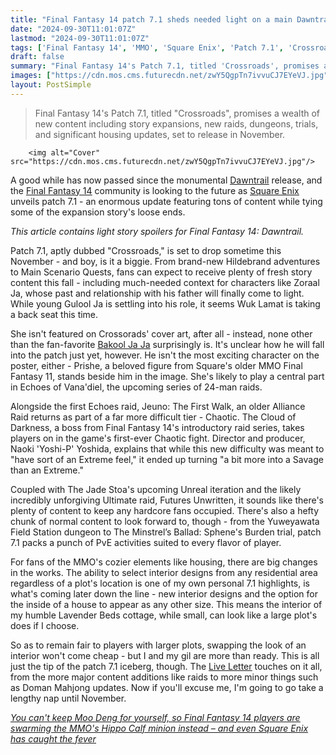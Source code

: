 ```yaml
---
title: "Final Fantasy 14 patch 7.1 sheds needed light on a main Dawntrail character, turns a 24-man raid into a Savage, and introduces a beloved character from the FF series' first MMO"
date: "2024-09-30T11:01:07Z"
lastmod: "2024-09-30T11:01:07Z"
tags: ['Final Fantasy 14', 'MMO', 'Square Enix', 'Patch 7.1', 'Crossroads', 'Hildebrand', 'Main Scenario Quests', "Echoes of Vana'diel", 'Raids', 'Jeuno: The First Walk', 'Chaotic', 'Cloud of Darkness', 'Unreal', 'Futures Unwritten', 'Dungeon', 'Trial', 'Housing', 'Live Letter']
draft: false
summary: "Final Fantasy 14's Patch 7.1, titled 'Crossroads', promises a wealth of new content including story expansions, new raids, dungeons, trials, and significant housing updates, set to release in November."
images: ["https://cdn.mos.cms.futurecdn.net/zwY5QgpTn7ivvuCJ7EYeVJ.jpg"]
layout: PostSimple
---
```

> Final Fantasy 14's Patch 7.1, titled "Crossroads", promises a wealth of new content including story expansions, new raids, dungeons, trials, and significant housing updates, set to release in November.


        <img alt="Cover" src="https://cdn.mos.cms.futurecdn.net/zwY5QgpTn7ivvuCJ7EYeVJ.jpg"/>
        
A good while has now passed since the monumental [<u>Dawntrail</u>](https://www.gamesradar.com/games/mmo/final-fantasy-14-dawntrail-review-a-slow-insubstantial-start-with-promising-gameplay/) release, and the [<u>Final Fantasy 14</u>](https://www.gamesradar.com/final-fantasy-xiv/) community is looking to the future as [<u>Square Enix</u>](https://www.gamesradar.com/tag/square_enix/) unveils patch 7.1 - an enormous update featuring tons of content while tying some of the expansion story's loose ends.

*This article contains light story spoilers for Final Fantasy 14: Dawntrail.*

Patch 7.1, aptly dubbed "Crossroads," is set to drop sometime this November - and boy, is it a biggie. From brand-new Hildebrand adventures to Main Scenario Quests, fans can expect to receive plenty of fresh story content this fall - including much-needed context for characters like Zoraal Ja, whose past and relationship with his father will finally come to light. While young Gulool Ja is settling into his role, it seems Wuk Lamat is taking a back seat this time.

She isn't featured on Crossorads' cover art, after all - instead, none other than the fan-favorite [<u>Bakool Ja Ja</u>](https://www.gamesradar.com/games/final-fantasy/love-for-final-fantasy-14-dawntrails-new-freak-bakool-ja-ja-gets-so-intense-that-square-enix-asks-the-mmos-community-whats-going-on/) surprisingly is. It's unclear how he will fall into the patch just yet, however. He isn't the most exciting character on the poster, either - Prishe, a beloved figure from Square's older MMO Final Fantasy 11, stands beside him in the image. She's likely to play a central part in Echoes of Vana'diel, the upcoming series of 24-man raids.

Alongside the first Echoes raid, Jeuno: The First Walk, an older Alliance Raid returns as part of a far more difficult tier - Chaotic. The Cloud of Darkness, a boss from Final Fantasy 14's introductory raid series, takes players on in the game's first-ever Chaotic fight. Director and producer, Naoki 'Yoshi-P' Yoshida, explains that while this new difficulty was meant to "have sort of an Extreme feel," it ended up turning "a bit more into a Savage than an Extreme."

Coupled with The Jade Stoa's upcoming Unreal iteration and the likely incredibly unforgiving Ultimate raid, Futures Unwritten, it sounds like there's plenty of content to keep any hardcore fans occupied. There's also a hefty chunk of normal content to look forward to, though - from the Yuweyawata Field Station dungeon to The Minstrel’s Ballad: Sphene's Burden trial, patch 7.1 packs a punch of PvE activities suited to every flavor of player.

For fans of the MMO's cozier elements like housing, there are big changes in the works. The ability to select interior designs from any residential area regardless of a plot's location is one of my own personal 7.1 highlights, is what's coming later down the line - new interior designs and the option for the inside of a house to appear as any other size. This means the interior of my humble Lavender Beds cottage, while small, can look like a large plot's does if I choose.

So as to remain fair to players with larger plots, swapping the look of an interior won't come cheap - but I and my gil are more than ready. This is all just the tip of the patch 7.1 iceberg, though. The [<u>Live Letter</u>](https://www.youtube.com/watch?v=Hf79RkD_bG8&ab_channel=%E3%82%B9%E3%82%AF%E3%82%A6%E3%82%A7%E3%82%A2%E3%83%BB%E3%82%A8%E3%83%8B%E3%83%83%E3%82%AF%E3%82%B9) touches on it all, from the more major content additions like raids to more minor things such as Doman Mahjong updates. Now if you'll excuse me, I'm going to go take a lengthy nap until November.

[<u><em>You can't keep Moo Deng for yourself, so Final Fantasy 14 players are swarming the MMO's Hippo Calf minion instead – and even Square Enix has caught the fever</em></u>](https://www.gamesradar.com/games/final-fantasy/you-cant-keep-moo-deng-for-yourself-so-final-fantasy-14-players-are-swarming-the-mmos-hippo-calf-minion-instead-and-even-square-enix-has-caught-the-fever/)
        